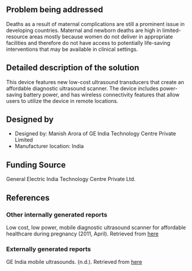 {{Medical Device
|Health Topic=Maternal mortality
|Classification=Diagnosis
|Scope=Prototype
|Location=Asia
|Image=Imageneeded.png
}}
<!-- Please make sure to use the format provided below for consistency between all devices. -->
==Problem being addressed==
Deaths as a result of maternal complications are still a prominent issue in developing countries. Maternal and newborn deaths are high in limited-resource areas mostly because women do not deliver in appropriate facilities and therefore do not have access to potentially life-saving interventions that may be available in clinical settings.

==Detailed description of the solution==
This device features new low-cost ultrasound transducers that create an affordable diagnostic ultrasound scanner. The device includes power-saving battery power, and has wireless connectivity features that allow users to utilize the device in remote locations.

==Designed by==
*Designed by: Manish Arora of GE India Technology Centre Private Limited
*Manufacturer location: India

==Funding Source==
General Electric India Technology Centre Private Ltd.

==References==

===Other internally generated reports===
Low cost, low power, mobile diagnostic ultrasound scanner for affordable healthcare during pregnancy (2011, April). Retrieved from [http://www.grandchallenges.org/GCGHDocs/GCE_India_2013.pdf here]

===Externally generated reports===
GE India mobile ultrasounds. (n.d.). Retrieved from [http://mnhtech.org/technology/technologies-in-development/ge-india-mobile-ultrasound-/ here]

<!-- Add relevant categories, such as [[Category:HIV]] or [[Category:Malaria]] below this line -->